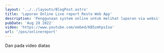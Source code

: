 ---
layout: '../../layouts/BlogPost.astro'
title: 'Laporan Online Live report Resto Web App'
description: 'Penggunaan system online untuk melihat laporan via website app integrasi dengan software resto.'
pubDate: 'Aug 28 2022'
video: 'https://www.youtube.com/embed/KB5zmhpsIxo'
url: '/pos/onlinereport'
---

Dan pada video diatas

